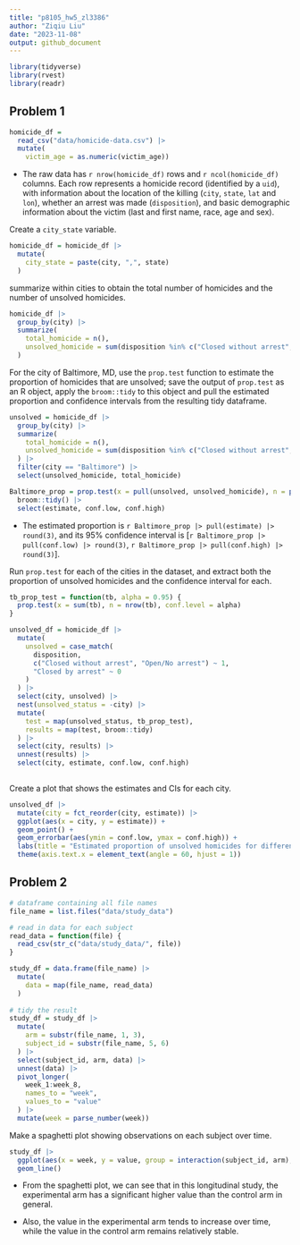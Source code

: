 ```yaml
---
title: "p8105_hw5_zl3386"
author: "Ziqiu Liu"
date: "2023-11-08"
output: github_document
---
```


```r
library(tidyverse)
library(rvest)
library(readr)
```

## Problem 1

```r
homicide_df = 
  read_csv("data/homicide-data.csv") |>
  mutate(
    victim_age = as.numeric(victim_age))
```

* The raw data has `r nrow(homicide_df)` rows and `r ncol(homicide_df)` columns. Each row represents a homicide record (identified by a `uid`), with information about the location of the killing (`city`, `state`, `lat` and `lon`), whether an arrest was made (`disposition`), and basic demographic information about the victim (last and first name, race, age and sex).


Create a `city_state` variable.

```r
homicide_df = homicide_df |>
  mutate(
    city_state = paste(city, ",", state)
  )
```

summarize within cities to obtain the total number of homicides and the number of unsolved homicides.

```r
homicide_df |>
  group_by(city) |>
  summarize(
    total_homicide = n(),
    unsolved_homicide = sum(disposition %in% c("Closed without arrest", "Open/No arrest"))
  )
```


For the city of Baltimore, MD, use the `prop.test` function to estimate the proportion of homicides that are unsolved; save the output of `prop.test` as an R object, apply the `broom::tidy` to this object and pull the estimated proportion and confidence intervals from the resulting tidy dataframe.

```r
unsolved = homicide_df |>
  group_by(city) |>
  summarize(
    total_homicide = n(),
    unsolved_homicide = sum(disposition %in% c("Closed without arrest", "Open/No arrest"))
  ) |>
  filter(city == "Baltimore") |>
  select(unsolved_homicide, total_homicide) 

Baltimore_prop = prop.test(x = pull(unsolved, unsolved_homicide), n = pull(unsolved, total_homicide)) |>
  broom::tidy() |>
  select(estimate, conf.low, conf.high)
```

* The estimated proportion is `r Baltimore_prop |> pull(estimate) |> round(3)`, and its 95% confidence interval is [`r Baltimore_prop |> pull(conf.low) |> round(3)`, `r Baltimore_prop |> pull(conf.high) |> round(3)`].


Run `prop.test` for each of the cities in the dataset, and extract both the proportion of unsolved homicides and the confidence interval for each.

```r
tb_prop_test = function(tb, alpha = 0.95) {
  prop.test(x = sum(tb), n = nrow(tb), conf.level = alpha)
}

unsolved_df = homicide_df |>
  mutate(
    unsolved = case_match(
      disposition,
      c("Closed without arrest", "Open/No arrest") ~ 1,
      "Closed by arrest" ~ 0
    )
  ) |>
  select(city, unsolved) |>
  nest(unsolved_status = -city) |>
  mutate(
    test = map(unsolved_status, tb_prop_test),
    results = map(test, broom::tidy)
  ) |>
  select(city, results) |>
  unnest(results) |>
  select(city, estimate, conf.low, conf.high)
  
```

Create a plot that shows the estimates and CIs for each city.

```r
unsolved_df |>
  mutate(city = fct_reorder(city, estimate)) |> 
  ggplot(aes(x = city, y = estimate)) +
  geom_point() +
  geom_errorbar(aes(ymin = conf.low, ymax = conf.high)) +
  labs(title = "Estimated proportion of unsolved homicides for different cities", y = "proportion") +
  theme(axis.text.x = element_text(angle = 60, hjust = 1)) 
```


## Problem 2

```r
# dataframe containing all file names
file_name = list.files("data/study_data")

# read in data for each subject
read_data = function(file) {
  read_csv(str_c("data/study_data/", file))
}

study_df = data.frame(file_name) |>
  mutate(
    data = map(file_name, read_data)
  )
  
# tidy the result
study_df = study_df |>
  mutate(
    arm = substr(file_name, 1, 3),
    subject_id = substr(file_name, 5, 6)
  ) |>
  select(subject_id, arm, data) |>
  unnest(data) |>
  pivot_longer(
    week_1:week_8,
    names_to = "week",
    values_to = "value"
  ) |>
  mutate(week = parse_number(week))

```

Make a spaghetti plot showing observations on each subject over time.

```r
study_df |> 
  ggplot(aes(x = week, y = value, group = interaction(subject_id, arm), color = subject_id, lty = arm)) +
  geom_line()
```

* From the spaghetti plot, we can see that in this longitudinal study, the experimental arm has a significant higher value than the control arm in general.

* Also, the value in the experimental arm tends to increase over time, while the value in the control arm remains relatively stable.